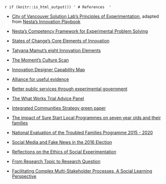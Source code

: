 `r if (knitr::is_html_output()) '
# References 
'`

- [City of Vancouver Solution Lab’s Principles of Experimentation](https://vancouver.ca/files/cov/navigating-complexity-solutions-lab.pdf), adapted from [Nesta’s Innovation Playbook](https://www.nesta.org.uk/toolkit/playbook-for-innovation-learning/)  

- [Nesta’s Competency Framework for Experimental Problem Solving](https://media.nesta.org.uk/documents/Nesta_CompetencyFramework_Guide_July2019.pdf) 

- [States of Change’s Core Elements of Innovation](https://states-of-change.org/assets/images/StatesofChange_Curriculum_Craft.png)    

- [Tatyana Mamut’s eight Innovation Elements](https://gww.gov.bc.ca/sites/default/files/group/file/2019/0207/remixtatyanamamutleadingacultureofinnovationlowres.pdf) 

- [The Moment’s Culture Scan](https://info.themoment.is/innovationculture) 

- [Innovation Designer Capability Map](https://cdn2.hubspot.net/hubfs/3903042/themoment_InnovationDesignersCapabilityMap.pdf) 

- [Alliance for useful evidence](https://www.alliance4usefulevidence.org/)

- [Better public services through experimental government](https://www.alliance4usefulevidence.org/publication/better-public-services-through-experimental-government/)

- [The What Works Trial Advice Panel](https://www.gov.uk/government/publications/cross-government-trial-advice-panel-role-and-membership)

- [Integrated Communities Strategy green paper](https://www.gov.uk/government/consultations/integrated-communities-strategy-green-paper)

- [The impact of Sure Start Local Programmes on seven year olds and their families](https://assets.publishing.service.gov.uk/government/uploads/system/uploads/attachment_data/file/495329/The_impact_of_Sure_Start_local_programmes_on_7-year-olds_and_their_families.pdf)

- [National Evaluation of the Troubled Families Programme 2015 - 2020](https://assets.publishing.service.gov.uk/government/uploads/system/uploads/attachment_data/file/786891/National_evaluation_of_the_Troubled_Families_Programme_2015_to_2020_family_outcomes___national_and_local_datasets_part_4.pdf)

- [Social Media and Fake News in the 2016 Election](https://pubs.aeaweb.org/doi/pdfplus/10.1257/jep.31.2.211)

- [Reflections on the Ethics of Social Experimentation](https://www.degruyter.com/view/journals/jgd/6/1/article-p87.xml)

- [From Research Topic to Research Question](https://us.sagepub.com/sites/default/files/upm-assets/72299_book_item_72299.pdf)

- [Facilitating Complex Multi-Stakeholder Processes, A Social Learning Perspective](http://library.enaca.org/mangrove/publications/Woodhill_Facilitating_MSP.pdf)